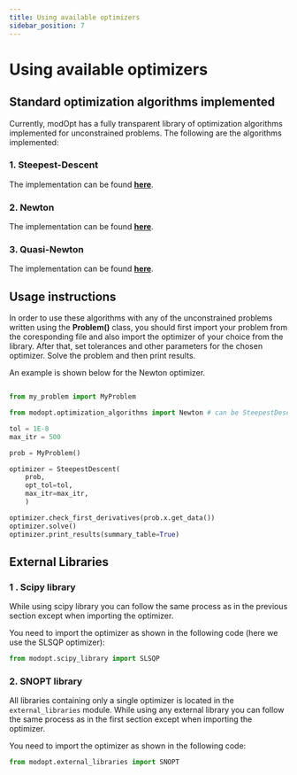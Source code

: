 ```yaml
---
title: Using available optimizers
sidebar_position: 7
---
```


# Using available optimizers

## Standard optimization algorithms implemented

Currently, modOpt has a fully transparent library of optimization algorithms 
implemented for unconstrained problems.
The following are the algorithms implemented:

### 1. Steepest-Descent
The implementation can be found 
**[here](https://github.com/LSDOlab/modopt/blob/main/modopt/core/optimization_algorithms/steepest_descent.py)**.

### 2. Newton
The implementation can be found 
**[here](https://github.com/LSDOlab/modopt/blob/main/modopt/core/optimization_algorithms/newton.py)**.


### 3. Quasi-Newton
The implementation can be found 
**[here](https://github.com/LSDOlab/modopt/blob/main/modopt/core/optimization_algorithms/quasi_newton.py)**.

## Usage instructions
In order to use these algorithms with any of the unconstrained problems written using
the **Problem()** class, you should first import your problem from the coresponding file
and also import the optimizer of your choice from the library.
After that, set tolerances and other parameters for the chosen optimizer.
Solve the problem and then print results.

An example is shown below for the Newton optimizer.

```py

from my_problem import MyProblem

from modopt.optimization_algorithms import Newton # can be SteepestDescent, or QuasiNewton

tol = 1E-8
max_itr = 500

prob = MyProblem()

optimizer = SteepestDescent(
    prob,
    opt_tol=tol,
    max_itr=max_itr,
    )

optimizer.check_first_derivatives(prob.x.get_data())
optimizer.solve()
optimizer.print_results(summary_table=True)
```


## External Libraries

### 1 . Scipy library

While using scipy library you can follow the same process as in the previous section
except when importing the optimizer.

You need to import the optimizer as shown in the following code 
(here we use the SLSQP optimizer):

```py
from modopt.scipy_library import SLSQP
```


### 2. SNOPT library

All libraries containing only a single optimizer is located in the 
`external_libraries` module.
While using any external library you can follow the 
same process as in the first section except when importing the optimizer.

You need to import the optimizer as shown in the following code:

```py
from modopt.external_libraries import SNOPT
```

